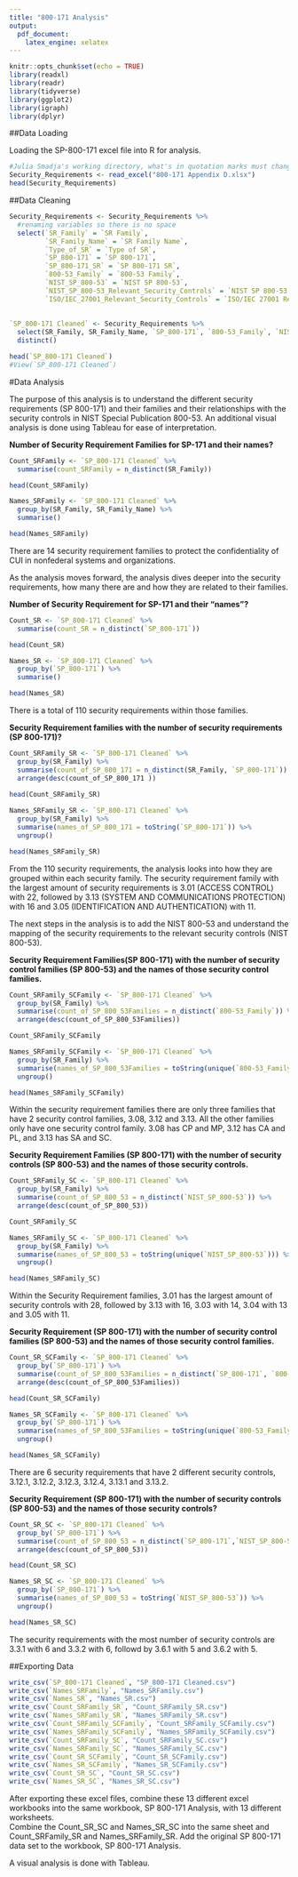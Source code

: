 ```yaml
---
title: "800-171 Analysis"
output: 
  pdf_document: 
    latex_engine: xelatex
---
```


```r
knitr::opts_chunk$set(echo = TRUE)
library(readxl)
library(readr)
library(tidyverse)
library(ggplot2)
library(igraph)
library(dplyr)
```     
   
##Data Loading

Loading the SP-800-171 excel file into R for analysis. 
```r
#Julia Smadja's working directory, what's in quotation marks must changed
Security_Requirements <- read_excel("800-171 Appendix D.xlsx") 
head(Security_Requirements)
```   
    
        
##Data Cleaning
   
   
```r
Security_Requirements <- Security_Requirements %>%
  #renaming variables so there is no space
  select(`SR_Family` = `SR Family`, 
         `SR_Family_Name` = `SR Family Name`, 
         `Type_of_SR` = `Type of SR`, 
         `SP_800-171` = `SP 800-171`,
         `SP_800-171_SR` = `SP 800-171 SR`,
         `800-53_Family` = `800-53 Family`,
         `NIST_SP_800-53` = `NIST SP 800-53`, 
         `NIST_SP_800-53_Relevant_Security_Controls` = `NIST SP 800-53 Relevant Security Controls`,
         `ISO/IEC_27001_Relevant_Security_Controls` = `ISO/IEC 27001 Relevant Security Controls`) 
  
  
`SP_800-171 Cleaned` <- Security_Requirements %>%
  select(SR_Family, SR_Family_Name, `SP_800-171`, `800-53_Family`, `NIST_SP_800-53`) %>%
  distinct()

head(`SP_800-171 Cleaned`)
#View(`SP_800-171 Cleaned`)
```
     
     
#Data Analysis    
  
The purpose of this analysis is to understand the different security requirements (SP 800-171) and their families and their relationships with the security controls in NIST Special Publication 800-53. An additional visual analysis is done using Tableau for ease of interpretation. 

**Number of Security Requirement Families for SP-171 and their names?**    
    
```r
Count_SRFamily <- `SP_800-171 Cleaned` %>%
  summarise(count_SRFamily = n_distinct(SR_Family))

head(Count_SRFamily)

Names_SRFamily <- `SP_800-171 Cleaned` %>%
  group_by(SR_Family, SR_Family_Name) %>%
  summarise()

head(Names_SRFamily)
```
    
There are 14 security requirement families to protect the confidentiality of CUI in nonfederal systems and organizations.  

As the analysis moves forward, the analysis dives deeper into the security requirements, how many there are and how they are related to their families.
   
**Number of Security Requirement for SP-171 and their "names"?**    
    
```r
Count_SR <- `SP_800-171 Cleaned` %>%
  summarise(count_SR = n_distinct(`SP_800-171`))

head(Count_SR)

Names_SR <- `SP_800-171 Cleaned` %>%
  group_by(`SP_800-171`) %>%
  summarise()

head(Names_SR)
```   
    
There is a total of 110 security requirements within those families. 
   
**Security Requirement families with the number of security requirements (SP 800-171)?**   
     
```r
Count_SRFamily_SR <- `SP_800-171 Cleaned` %>%
  group_by(SR_Family) %>%
  summarise(count_of_SP_800_171 = n_distinct(SR_Family, `SP_800-171`)) %>%
  arrange(desc(count_of_SP_800_171 ))

head(Count_SRFamily_SR)  
   
Names_SRFamily_SR <- `SP_800-171 Cleaned` %>%
  group_by(SR_Family) %>%
  summarise(names_of_SP_800_171 = toString(`SP_800-171`)) %>%
  ungroup()

head(Names_SRFamily_SR)
```    
   
From the 110 security requirements, the analysis looks into how they are grouped within each security family. The security requirement family with the largest amount of security requirements is 3.01 (ACCESS CONTROL) with 22, followed by 3.13 (SYSTEM AND COMMUNICATIONS PROTECTION) with 16 and 3.05 (IDENTIFICATION AND AUTHENTICATION) with 11.    
   
The next steps in the analysis is to add the NIST 800-53 and understand the mapping of the security requirements to the relevant security controls (NIST 800-53).
   
      
**Security Requirement Families(SP 800-171) with the number of security control families (SP 800-53) and the names of those security control families.**    
      
```r
Count_SRFamily_SCFamily <- `SP_800-171 Cleaned` %>%
  group_by(SR_Family) %>%
  summarise(count_of_SP_800_53Families = n_distinct(`800-53_Family`)) %>%
  arrange(desc(count_of_SP_800_53Families))

Count_SRFamily_SCFamily

Names_SRFamily_SCFamily <- `SP_800-171 Cleaned` %>%
  group_by(SR_Family) %>%
  summarise(names_of_SP_800_53Families = toString(unique(`800-53_Family`))) %>%
  ungroup()

head(Names_SRFamily_SCFamily)
```      
   
Within the security requirement families there are only three families that have 2 security control families, 3.08, 3.12 and 3.13. All the other families only have one security control family. 3.08 has CP and MP, 3.12 has CA and PL, and 3.13 has SA and SC. 
    
**Security Requirement Families (SP 800-171) with the number of security controls (SP 800-53) and the names of those security controls.**    
      
```r
Count_SRFamily_SC <- `SP_800-171 Cleaned` %>%
  group_by(SR_Family) %>%
  summarise(count_of_SP_800_53 = n_distinct(`NIST_SP_800-53`)) %>%
  arrange(desc(count_of_SP_800_53))

Count_SRFamily_SC

Names_SRFamily_SC <- `SP_800-171 Cleaned` %>%
  group_by(SR_Family) %>%
  summarise(names_of_SP_800_53 = toString(unique(`NIST_SP_800-53`))) %>%
  ungroup()

head(Names_SRFamily_SC)
```      
   
Within the Security Requirement families, 3.01 has the largest amount of security controls with 28, followed by 3.13 with 16, 3.03 with 14, 3.04 with 13 and 3.05 with 11. 
     
**Security Requirement (SP 800-171) with the number of security control families (SP 800-53) and the names of those security control families.**   
       
```r
Count_SR_SCFamily <- `SP_800-171 Cleaned` %>%
  group_by(`SP_800-171`) %>%
  summarise(count_of_SP_800_53Families = n_distinct(`SP_800-171`, `800-53_Family`)) %>%
  arrange(desc(count_of_SP_800_53Families))

head(Count_SR_SCFamily)

Names_SR_SCFamily <- `SP_800-171 Cleaned` %>%
  group_by(`SP_800-171`) %>%
  summarise(names_of_SP_800_53Families = toString(unique(`800-53_Family`))) %>%
  ungroup()

head(Names_SR_SCFamily)
```        
       
There are 6 security requirements that have 2 different security controls, 3.12.1, 3.12.2, 3.12.3, 3.12.4, 3.13.1 and 3.13.2. 
           
           
**Security Requirement (SP 800-171) with the number of security controls (SP 800-53) and the names of those security controls?**   
   
```r
Count_SR_SC <- `SP_800-171 Cleaned` %>%
  group_by(`SP_800-171`) %>%
  summarise(count_of_SP_800_53 = n_distinct(`SP_800-171`,`NIST_SP_800-53`)) %>%
  arrange(desc(count_of_SP_800_53))

head(Count_SR_SC)

Names_SR_SC <- `SP_800-171 Cleaned` %>%
  group_by(`SP_800-171`) %>%
  summarise(names_of_SP_800_53 = toString(`NIST_SP_800-53`)) %>%
  ungroup()

head(Names_SR_SC)
```     
   
The security requirements with the most number of security controls are 3.3.1 with 6 and 3.3.2 with 6, followd by 3.6.1 with 5 and 3.6.2 with 5.   
   
##Exporting Data 
    
```r
write_csv(`SP_800-171 Cleaned`, "SP_800-171 Cleaned.csv")
write_csv(`Names_SRFamily`, "Names_SRFamily.csv")
write_csv(`Names_SR`, "Names_SR.csv")
write_csv(`Count_SRFamily_SR`, "Count_SRFamily_SR.csv")
write_csv(`Names_SRFamily_SR`, "Names_SRFamily_SR.csv")
write_csv(`Count_SRFamily_SCFamily`, "Count_SRFamily_SCFamily.csv")
write_csv(`Names_SRFamily_SCFamily`, "Names_SRFamily_SCFamily.csv")
write_csv(`Count_SRFamily_SC`, "Count_SRFamily_SC.csv")
write_csv(`Names_SRFamily_SC`, "Names_SRFamily_SC.csv")
write_csv(`Count_SR_SCFamily`, "Count_SR_SCFamily.csv")
write_csv(`Names_SR_SCFamily`, "Names_SR_SCFamily.csv")
write_csv(`Count_SR_SC`, "Count_SR_SC.csv")
write_csv(`Names_SR_SC`, "Names_SR_SC.csv")
```

After exporting these excel files, combine these 13 different excel workbooks into the same workbook, SP 800-171 Analysis, with 13 different worksheets.    
Combine the Count_SR_SC and Names_SR_SC into the same sheet and Count_SRFamily_SR and Names_SRFamily_SR. 
Add the original SP 800-171 data set to the workbook, SP 800-171 Analysis.   
   
A visual analysis is done with Tableau. 


